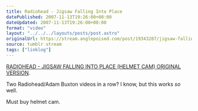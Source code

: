 ```yaml
---
title: Radiohead - Jigsaw Falling Into Place
datePublished: 2007-11-13T19:26:00+00:00
dateUpdated: 2007-11-13T19:26:00+00:00
format: "video"
layout: "../../../layouts/posts/post.astro"
originalUrl: https://stream.anglepoised.com/post/19343287/jigsaw-falling-into-place-helmet-cam-original
source: tumblr stream
tags: ["linklog"]
---
```



<YouTube id="https://www.youtube.com/watch?v=UKrsBVFsfIQ" />

[RADIOHEAD - JIGSAW FALLING INTO PLACE (HELMET CAM) ORIGINAL VERSION][1].

Two Radiohead/Adam Buxton videos in a row? I know, but this works _so_ well.

Must buy helmet cam.

[1]: https://www.youtube.com/watch?v=UKrsBVFsfIQ

